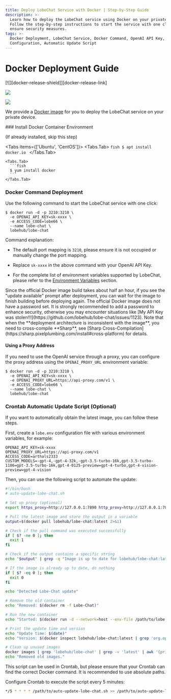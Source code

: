 ```yaml
---
title: Deploy LobeChat Service with Docker | Step-by-Step Guide
description: >-
  Learn how to deploy the LobeChat service using Docker on your private device.
  Follow the step-by-step instructions to start the service with one click and
  ensure security measures.
tags: >-
  Docker Deployment, LobeChat Service, Docker Command, OpenAI API Key, Proxy
  Configuration, Automatic Update Script
---
```

# Docker Deployment Guide

<div style={{display:"flex", gap: 4}}>
  [![][docker-release-shield]][docker-release-link]

  [![][docker-size-shield]][docker-size-link]

  [![][docker-pulls-shield]][docker-pulls-link]
</div>

We provide a [Docker image][docker-release-link] for you to deploy the LobeChat service on your private device.

<Steps>
  ### Install Docker Container Environment

  (If already installed, skip this step)

  <Tabs items={['Ubuntu', 'CentOS']}>
    <Tabs.Tab>
      ```fish
      $ apt install docker.io
      ```
    </Tabs.Tab>

    <Tabs.Tab>
      ```fish
      $ yum install docker
      ```
    </Tabs.Tab>
  </Tabs>

  ### Docker Command Deployment

  Use the following command to start the LobeChat service with one click:

  ```fish
  $ docker run -d -p 3210:3210 \
    -e OPENAI_API_KEY=sk-xxxx \
    -e ACCESS_CODE=lobe66 \
    --name lobe-chat \
    lobehub/lobe-chat
  ```

  Command explanation:

  - The default port mapping is `3210`, please ensure it is not occupied or manually change the port mapping.

  - Replace `sk-xxxx` in the above command with your OpenAI API Key.

  - For the complete list of environment variables supported by LobeChat, please refer to the [Environment Variables](/zh/self-hosting/environment-ariable) section.

  <Callout type="tip">
    Since the official Docker image build takes about half an hour, if you see the "update available"
    prompt after deployment, you can wait for the image to finish building before deploying again.
  </Callout>

  <Callout type="warning">
    The official Docker image does not have a password set. It is strongly recommended to add a
    password to enhance security, otherwise you may encounter situations like [My API Key was
    stolen!!!](https://github.com/lobehub/lobe-chat/issues/1123).
  </Callout>

  <Callout type="important">
    Note that when the **deployment architecture is inconsistent with the image**, you need to
    cross-compile **Sharp**, see [Sharp
    Cross-Compilation](https://sharp.pixelplumbing.com/install#cross-platform) for details.
  </Callout>

  #### Using a Proxy Address

  If you need to use the OpenAI service through a proxy, you can configure the proxy address using the `OPENAI_PROXY_URL` environment variable:

  ```fish
  $ docker run -d -p 3210:3210 \
    -e OPENAI_API_KEY=sk-xxxx \
    -e OPENAI_PROXY_URL=https://api-proxy.com/v1 \
    -e ACCESS_CODE=lobe66 \
    --name lobe-chat \
    lobehub/lobe-chat
  ```

  ### Crontab Automatic Update Script (Optional)

  If you want to automatically obtain the latest image, you can follow these steps.

  First, create a `lobe.env` configuration file with various environment variables, for example:

  ```env
  OPENAI_API_KEY=sk-xxxx
  OPENAI_PROXY_URL=https://api-proxy.com/v1
  ACCESS_CODE=arthals2333
  CUSTOM_MODELS=-gpt-4,-gpt-4-32k,-gpt-3.5-turbo-16k,gpt-3.5-turbo-1106=gpt-3.5-turbo-16k,gpt-4-0125-preview=gpt-4-turbo,gpt-4-vision-preview=gpt-4-vision
  ```

  Then, you can use the following script to automate the update:

  ```bash
  #!/bin/bash
  # auto-update-lobe-chat.sh

  # Set up proxy (optional)
  export https_proxy=http://127.0.0.1:7890 http_proxy=http://127.0.0.1:7890 all_proxy=socks5://127.0.0.1:7890

  # Pull the latest image and store the output in a variable
  output=$(docker pull lobehub/lobe-chat:latest 2>&1)

  # Check if the pull command was executed successfully
  if [ $? -ne 0 ]; then
    exit 1
  fi

  # Check if the output contains a specific string
  echo "$output" | grep -q "Image is up to date for lobehub/lobe-chat:latest"

  # If the image is already up to date, do nothing
  if [ $? -eq 0 ]; then
    exit 0
  fi

  echo "Detected Lobe-Chat update"

  # Remove the old container
  echo "Removed: $(docker rm -f Lobe-Chat)"

  # Run the new container
  echo "Started: $(docker run -d --network=host --env-file /path/to/lobe.env --name=Lobe-Chat --restart=always lobehub/lobe-chat)"

  # Print the update time and version
  echo "Update time: $(date)"
  echo "Version: $(docker inspect lobehub/lobe-chat:latest | grep 'org.opencontainers.image.version' | awk -F'"' '{print $4}')"

  # Clean up unused images
  docker images | grep 'lobehub/lobe-chat' | grep -v 'latest' | awk '{print $3}' | xargs -r docker rmi > /dev/null 2>&1
  echo "Removed old images."
  ```

  This script can be used in Crontab, but please ensure that your Crontab can find the correct Docker command. It is recommended to use absolute paths.

  Configure Crontab to execute the script every 5 minutes:

  ```bash
  */5 * * * * /path/to/auto-update-lobe-chat.sh >> /path/to/auto-update-lobe-chat.log 2>&1
  ```
</Steps>

[docker-pulls-link]: https://hub.docker.com/r/lobehub/lobe-chat
[docker-pulls-shield]: https://img.shields.io/docker/pulls/lobehub/lobe-chat?color=45cc11&labelColor=black&style=flat-square
[docker-release-link]: https://hub.docker.com/r/lobehub/lobe-chat
[docker-release-shield]: https://img.shields.io/docker/v/lobehub/lobe-chat?color=369eff&label=docker&labelColor=black&logo=docker&logoColor=white&style=flat-square
[docker-size-link]: https://hub.docker.com/r/lobehub/lobe-chat
[docker-size-shield]: https://img.shields.io/docker/image-size/lobehub/lobe-chat?color=369eff&labelColor=black&style=flat-square
